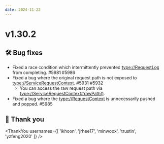 ```yaml
---
date: 2024-11-22
---
```


# v1.30.2

## 🛠️ Bug fixes

- Fixed a race condition which intermittently prevented <type://RequestLog> from completing. #5981 #5986
- Fixed a bug where the original request path is not exposed to <type://ServiceRequestContext>. #5931 #5932
  - You can access the raw request path via <type://ServiceRequestContext#rawPath()>.
- Fixed a bug where the <type://RequestContext> is unnecessarily pushed and popped. #5985

## 🙇 Thank you

<ThankYou usernames={[
  'ikhoon',
  'jrhee17',
  'minwoox',
  'trustin',
  'yzfeng2020'
]} />
